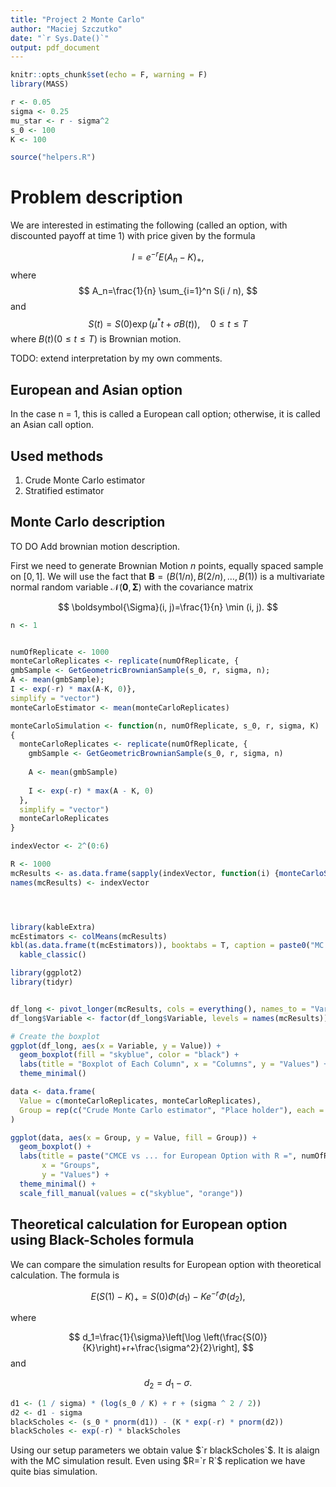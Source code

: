 ```yaml
---
title: "Project 2 Monte Carlo"
author: "Maciej Szczutko"
date: "`r Sys.Date()`"
output: pdf_document
---
```


```r
knitr::opts_chunk$set(echo = F, warning = F)
library(MASS)
```

```r

r <- 0.05
sigma <- 0.25
mu_star <- r - sigma^2
s_0 <- 100
K <- 100

source("helpers.R")

```

# Problem description

We are interested in estimating the following (called an option, with discounted payoff at time 1) with price given by the formula

$$
I=e^{-r} E\left(A_n-K\right)_{+},
$$
where
$$
A_n=\frac{1}{n} \sum_{i=1}^n S(i / n), 
$$
and 
$$
S(t)=S(0) \exp \left(\mu^* t+\sigma B(t)\right), \quad 0 \leq t \leq T
$$
where $B(t)(0 \leq t \leq T)$ is Brownian motion.

TODO: extend interpretation by my own comments.

## European and Asian option

In the case n = 1, this is called a European call option; otherwise, it is called an Asian call option.


## Used methods

  1. Crude Monte Carlo estimator
  2. Stratified estimator
  
  
## Monte Carlo description

TO DO Add brownian motion description. 

First we need to generate Brownian Motion $n$ points, equally spaced sample on $[0,1]$. We will use the fact that $\mathbf{B}=(B(1 / n), B(2 / n), \ldots, B(1))$ is a multivariate normal random variable $\mathcal{N}(\mathbf{0}, \boldsymbol{\Sigma})$ with the covariance matrix

$$
\boldsymbol{\Sigma}(i, j)=\frac{1}{n} \min (i, j).
$$




```r

n <- 1


numOfReplicate <- 1000
monteCarloReplicates <- replicate(numOfReplicate, {
gmbSample <- GetGeometricBrownianSample(s_0, r, sigma, n);
A <- mean(gmbSample);
I <- exp(-r) * max(A-K, 0)},
simplify = "vector")
monteCarloEstimator <- mean(monteCarloReplicates)


```


```r
monteCarloSimulation <- function(n, numOfReplicate, s_0, r, sigma, K)
{
  monteCarloReplicates <- replicate(numOfReplicate, {
    gmbSample <- GetGeometricBrownianSample(s_0, r, sigma, n)
    
    A <- mean(gmbSample)
    
    I <- exp(-r) * max(A - K, 0)
  },
  simplify = "vector")
  monteCarloReplicates
}

```

```r

indexVector <- 2^(0:6)

R <- 1000
mcResults <- as.data.frame(sapply(indexVector, function(i) {monteCarloSimulation(n=i, numOfReplicate = R, s_0, r, sigma, K)}))
names(mcResults) <- indexVector





```

```r
library(kableExtra)
mcEstimators <- colMeans(mcResults)
kbl(as.data.frame(t(mcEstimators)), booktabs = T, caption = paste0("MC estimators values for R=", R), digits = 3) %>%
  kable_classic()
```




```r
library(ggplot2)
library(tidyr)


df_long <- pivot_longer(mcResults, cols = everything(), names_to = "Variable", values_to = "Value")
df_long$Variable <- factor(df_long$Variable, levels = names(mcResults))

# Create the boxplot
ggplot(df_long, aes(x = Variable, y = Value)) +
  geom_boxplot(fill = "skyblue", color = "black") +
  labs(title = "Boxplot of Each Column", x = "Columns", y = "Values") +
  theme_minimal()
```


```r
data <- data.frame(
  Value = c(monteCarloReplicates, monteCarloReplicates),
  Group = rep(c("Crude Monte Carlo estimator", "Place holder"), each = 100)
)

ggplot(data, aes(x = Group, y = Value, fill = Group)) +
  geom_boxplot() +
  labs(title = paste("CMCE vs ... for European Option with R =", numOfReplicate),
       x = "Groups",
       y = "Values") +
  theme_minimal() +
  scale_fill_manual(values = c("skyblue", "orange"))


```

## Theoretical calculation for European option using Black-Scholes formula

We can compare the simulation results for European option with theoretical calculation. The formula is

$$
E(S(1)-K)_{+}=S(0) \Phi\left(d_1\right)-K e^{-r} \Phi\left(d_2\right),
$$

where

$$
d_1=\frac{1}{\sigma}\left[\log \left(\frac{S(0)}{K}\right)+r+\frac{\sigma^2}{2}\right],
$$
and

$$
d_2=d_1-\sigma .
$$


```r
d1 <- (1 / sigma) * (log(s_0 / K) + r + (sigma ^ 2 / 2))
d2 <- d1 - sigma
blackScholes <- (s_0 * pnorm(d1)) - (K * exp(-r) * pnorm(d2))
blackScholes <- exp(-r) * blackScholes
```
Using our setup parameters we obtain value $`r blackScholes`$. It is alaign with the MC simulation result. Even using $R=`r R`$ replication we have quite bias simulation. 

